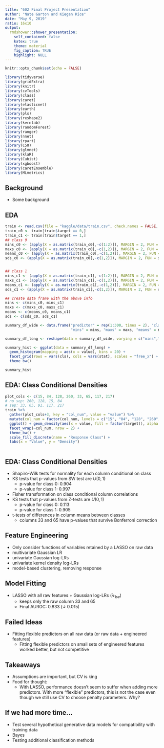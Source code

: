 ```yaml
---
title: "602 Final Project Presentation"
author: "Nate Garton and Kiegan Rice"
date: "May 9, 2019"
ratio: 16x10
output:
  rmdshower::shower_presentation:
    self_contained: false
    katex: true
    theme: material
    fig_caption: TRUE
    highlight: NULL 
---
```


\newcommand{\nate}[1]{{\color{olive}{#1}}}
\newcommand{\kiegan}[1]{{\color{teal}{#1}}}
\newcommand{\dbtilde}[1]{\accentset{\approx}{#1}}

```r
knitr::opts_chunk$set(echo = FALSE)
```

```r
library(tidyverse)
library(gridExtra)
library(knitr)
library(cvTools)
library(class)
library(caret)
library(elasticnet)
library(earth)
library(pls)
library(reshape2)
library(kernlab)
library(randomForest)
library(ranger)
library(nnet)
library(rpart)
library(C50)
library(glmnet)
library(klaR)
library(Cubist)
library(xgboost)
library(caretEnsemble)
library(MLmetrics)
```

## Background
- Some background

## EDA
```r
train <- read.csv(file = "kaggle/data/train.csv", check.names = FALSE, strip.white = TRUE)
train_c0 <- train[train$target == 0,]
train_c1 <- train[train$target == 1,]
## class 0
mins_c0 <- (apply(X = as.matrix(train_c0[,-c(1:2)]), MARGIN = 2, FUN = min))
maxs_c0 <- (apply(X = as.matrix(train_c0[,-c(1,2)]), MARGIN = 2, FUN = max))
means_c0 <- (apply(X = as.matrix(train_c0[,-c(1,2)]), MARGIN = 2, FUN = mean)) ## looks suspiciously like iid normal
sds_c0 <- (apply(X = as.matrix(train_c0[,-c(1,2)]), MARGIN = 2, FUN = sd)) ## most columns have sd = 1


## class 1
mins_c1 <- (apply(X = as.matrix(train_c1[,-c(1:2)]), MARGIN = 2, FUN = min))
maxs_c1 <- (apply(X = as.matrix(train_c1[,-c(1,2)]), MARGIN = 2, FUN = max))
means_c1 <- (apply(X = as.matrix(train_c1[,-c(1,2)]), MARGIN = 2, FUN = mean)) ## looks suspiciously like iid normal
sds_c1 <- (apply(X = as.matrix(train_c1[,-c(1,2)]), MARGIN = 2, FUN = sd)) ## most columns have sd = 1

## create data frame with the above info
mins <- c(mins_c0, mins_c1)
maxs <- c(maxs_c0, maxs_c1)
means <- c(means_c0, means_c1)
sds <- c(sds_c0, sds_c1)

summary_df_wide <- data.frame("predictor" = rep(1:300, times = 2), "cls" = factor(rep(c(0,1), each = 300)), 
                              "mins" = mins, "maxs" = maxs, "means" = means, "sds" = sds)

summary_df_long <- reshape(data = summary_df_wide, varying = c("mins","maxs","means","sds"),v.names = "value", direction = "long", timevar = "stat", times = c("mins","maxs","means","sds"))

summary_hist <- ggplot(data = summary_df_long) +
  geom_histogram(mapping = aes(x = value), bins = 20) +
  facet_grid(rows = vars(cls), cols = vars(stat), scales = "free_x") +
  theme_bw()

summary_hist
```

## EDA: Class Conditional Densities  

```r

plot_cols <- c(15, 84, 128, 260, 33, 65, 117, 217)
# no sep: 260, 128, 15, 84
# sep: 33, 65, 91, 117, 217
train %>% 
  gather(plot_cols+3, key = "col_num", value = "value") %>%
  mutate(col_num = factor(col_num, levels = c("15", "84", "128", "260", "33", "65", "117", "217"))) %>%
  ggplot() + geom_density(aes(x = value, fill = factor(target)), alpha = 0.6) + 
  facet_wrap(~col_num, nrow = 2) + 
  theme_bw() + 
  scale_fill_discrete(name = "Response Class") + 
  labs(x = "Value", y = "Density")
  
```


## EDA: Class Conditional Densities
- Shapiro-Wilk tests for normality for each column conditional on class
- KS tests that p-values from SW test are $U(0,1)$
    - p-value for class 0: $0.904$ 
    - p-value for class 1: $0.997$
- Fisher transformation on class conditional column correlations
- KS tests that p-values from Z-tests are $U(0,1)$
    - p-value for class 0: $0.113$
    - p-value for class 1: $0.905$
- t-tests of differences in column means between classes
    - columns 33 and 65 have p-values that survive Bonferroni correction  

    
## Feature Engineering
- Only consider functions of variables retained by a LASSO on raw data  
- multivariate Gaussian LR  
- univariate Gaussian log-LRs  
- univariate kernel density log-LRs  
- model-based clustering, removing response  

## Model Fitting
- LASSO with all raw features + Gaussian log-LRs ($\lambda_{1se}$)
    - keeps only the raw column 33 and 65
    - Final AUROC: 0.833 ($\downarrow$ 0.015)
    
## Failed Ideas
- Fitting flexible predictors on all raw data (or raw data + engineered features)
    - Fitting flexible predictors on small sets of engineered features worked better, but not competitive

## Takeaways
- Assumptions are important, but CV is king
- Food for thought: 
    - With LASSO, performance doesn't seem to suffer when adding more predictors. With more "flexible" predictors,  this is not the case even though we still use CV to choose penalty parameters. Why?
    
## If we had more time...
- Test several hypothetical generative data models for compatibility with training data  
- Bayes  
- Testing additional classification methods  